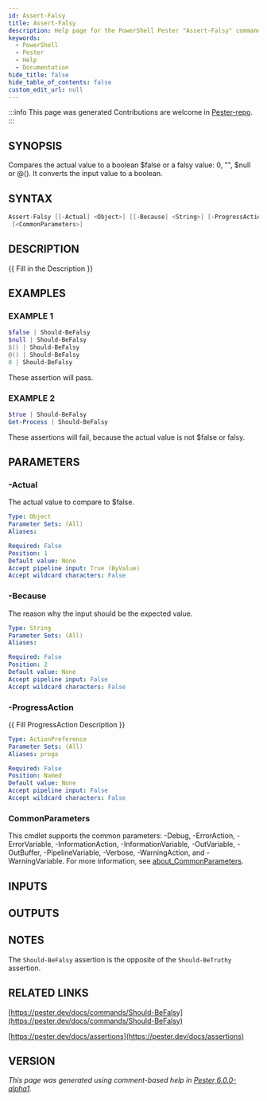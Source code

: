 ```yaml
---
id: Assert-Falsy
title: Assert-Falsy
description: Help page for the PowerShell Pester "Assert-Falsy" command
keywords:
  - PowerShell
  - Pester
  - Help
  - Documentation
hide_title: false
hide_table_of_contents: false
custom_edit_url: null
---
```


:::info This page was generated
Contributions are welcome in [Pester-repo](https://github.com/pester/pester).
:::

## SYNOPSIS

Compares the actual value to a boolean $false or a falsy value: 0, "", $null or @().
It converts the input value to a boolean.

## SYNTAX

```powershell
Assert-Falsy [[-Actual] <Object>] [[-Because] <String>] [-ProgressAction <ActionPreference>]
 [<CommonParameters>]
```

## DESCRIPTION

\{\{ Fill in the Description \}\}

## EXAMPLES

### EXAMPLE 1

```powershell
$false | Should-BeFalsy
$null | Should-BeFalsy
$() | Should-BeFalsy
@() | Should-BeFalsy
0 | Should-BeFalsy
```

These assertion will pass.

### EXAMPLE 2

```powershell
$true | Should-BeFalsy
Get-Process | Should-BeFalsy
```

These assertions will fail, because the actual value is not $false or falsy.

## PARAMETERS

### -Actual

The actual value to compare to $false.

```yaml
Type: Object
Parameter Sets: (All)
Aliases:

Required: False
Position: 1
Default value: None
Accept pipeline input: True (ByValue)
Accept wildcard characters: False
```

### -Because

The reason why the input should be the expected value.

```yaml
Type: String
Parameter Sets: (All)
Aliases:

Required: False
Position: 2
Default value: None
Accept pipeline input: False
Accept wildcard characters: False
```

### -ProgressAction

\{\{ Fill ProgressAction Description \}\}

```yaml
Type: ActionPreference
Parameter Sets: (All)
Aliases: proga

Required: False
Position: Named
Default value: None
Accept pipeline input: False
Accept wildcard characters: False
```

### CommonParameters

This cmdlet supports the common parameters: -Debug, -ErrorAction, -ErrorVariable, -InformationAction, -InformationVariable, -OutVariable, -OutBuffer, -PipelineVariable, -Verbose, -WarningAction, and -WarningVariable. For more information, see [about_CommonParameters](http://go.microsoft.com/fwlink/?LinkID=113216).

## INPUTS

## OUTPUTS

## NOTES

The `Should-BeFalsy` assertion is the opposite of the `Should-BeTruthy` assertion.

## RELATED LINKS

[https://pester.dev/docs/commands/Should-BeFalsy](https://pester.dev/docs/commands/Should-BeFalsy)

[https://pester.dev/docs/assertions](https://pester.dev/docs/assertions)

## VERSION

*This page was generated using comment-based help in [Pester 6.0.0-alpha1](https://github.com/pester/pester).*
